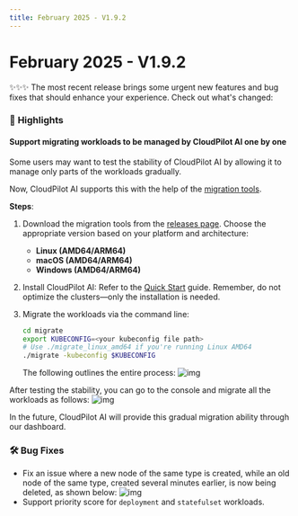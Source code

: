 ```yaml
---
title: February 2025 - V1.9.2
---
```


# February 2025 - V1.9.2

✨✨✨ The most recent release brings some urgent new features and bug fixes that should enhance your experience. Check out what's changed:

### 🚀 **Highlights**

#### **Support migrating workloads to be managed by CloudPilot AI one by one**

Some users may want to test the stability of CloudPilot AI by allowing it to manage only parts of the workloads gradually.

Now, CloudPilot AI supports this with the help of the [migration tools](https://github.com/cloudpilot-ai/migrate).

**Steps**:
1. Download the migration tools from the [releases page](https://github.com/cloudpilot-ai/migrate/releases). Choose the appropriate version based on your platform and architecture:
   - **Linux (AMD64/ARM64)**
   - **macOS (AMD64/ARM64)**
   - **Windows (AMD64/ARM64)**

2. Install CloudPilot AI:
   Refer to the [Quick Start](/guide/getting_started/getting_started) guide. Remember, do not optimize the clusters—only the installation is needed.

3. Migrate the workloads via the command line:
   ```sh
   cd migrate
   export KUBECONFIG=<your kubeconfig file path>
   # Use ./migrate_linux_amd64 if you're running Linux AMD64
   ./migrate -kubeconfig $KUBECONFIG
   ```
   The following outlines the entire process:
   ![img](./img/migrate.png)


After testing the stability, you can go to the console and migrate all the workloads as follows:
![img](./img/rebalance.png)

In the future, CloudPilot AI will provide this gradual migration ability through our dashboard.

### 🛠️ Bug Fixes
- Fix an issue where a new node of the same type is created, while an old node of the same type, created several minutes earlier, is now being deleted, as shown below:
  ![img](./img/node_operation_unexpected.png)
- Support priority score for `deployment` and `statefulset` workloads.
